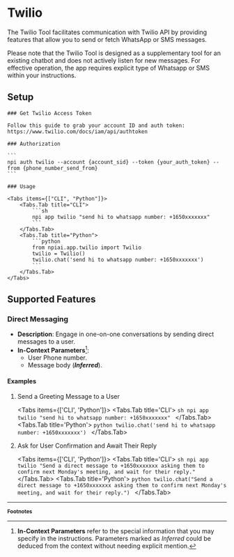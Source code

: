 
# Twilio

The Twilio Tool facilitates communication with Twilio API by providing features that allow you to send or fetch WhatsApp or SMS messages.

<Callout type='info'>
  Please note that the Twilio Tool is designed as a supplementary tool for an
  existing chatbot and does not actively listen for new messages. For effective
  operation, the app requires explicit type of Whatsapp or SMS within your instructions.
</Callout>

## Setup

<Steps>

    ### Get Twilio Access Token

    Follow this guide to grab your account ID and auth token: https://www.twilio.com/docs/iam/api/authtoken

    ### Authorization

    ```
    npi auth twilio --account {account_sid} --token {your_auth_token} --from {phone_number_send_from}
    ```

    ### Usage

    <Tabs items={["CLI", "Python"]}>
        <Tabs.Tab title="CLI">
            ```sh
            npi app twilio "send hi to whatsapp number: +1650xxxxxxx"
            ```
        </Tabs.Tab>
        <Tabs.Tab title="Python">
            ```python
            from npiai.app.twilio import Twilio
            twilio = Twilio()
            twilio.chat('send hi to whatsapp number: +1650xxxxxxx')
            ```
        </Tabs.Tab>
    </Tabs>

</Steps>

## Supported Features

### Direct Messaging

- **Description**: Engage in one-on-one conversations by sending direct messages to a user.
- **In-Context Parameters**[^1]:
  - User Phone number.
  - Message body (***Inferred***).

<h4 className='examples'>Examples</h4>

1. Send a Greeting Message to a User

    <Tabs items={['CLI', 'Python']}>
        <Tabs.Tab title='CLI'>
            ```sh
            npi app twilio "send hi to whatsapp number: +1650xxxxxxx"
            ```
        </Tabs.Tab>
        <Tabs.Tab title='Python'>
            ```python
            twilio.chat('send hi to whatsapp number: +1650xxxxxxx')
            ```
        </Tabs.Tab>
    </Tabs>

2. Ask for User Confirmation and Await Their Reply

    <Tabs items={['CLI', 'Python']}>
        <Tabs.Tab title='CLI'>
            ```sh
            npi app twilio "Send a direct message to +1650xxxxxxx asking them to confirm next Monday's meeting, and wait for their reply."
            ```
        </Tabs.Tab>
        <Tabs.Tab title='Python'>
            ```python
            twilio.chat("Send a direct message to +1650xxxxxxx asking them to confirm next Monday's meeting, and wait for their reply.")
            ```
        </Tabs.Tab>
    </Tabs>

---
<b><small>Footnotes</small></b>

[^1]: **In-Context Parameters** refer to the special information that you may specify in the instructions. Parameters marked as _Inferred_ could be deduced from the context without needing explicit mention.
